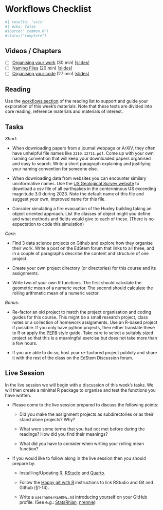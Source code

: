 # Workflows Checklist {#workflows-checklist .unnumbered}

```r
#| results: 'asis'
#| echo: false
#source("_common.R")
#status("complete")
```

## Videos / Chapters

- [ ] [Organising your work](https://imperial.cloud.panopto.eu/Panopto/Pages/Viewer.aspx?id=eb93df23-751e-4f79-8397-af72013634d0) (30 min) [[slides]](https://github.com/zakvarty/effective-data-science-slides-2022/raw/main/01-01-organising-your-work/01-01-organising-your-work.pdf)
- [ ] [Naming Files](https://imperial.cloud.panopto.eu/Panopto/Pages/Viewer.aspx?id=0f676fbc-3de6-490a-ac38-af7200ee1396) (20 min) [[slides]](https://github.com/zakvarty/effective-data-science-slides-2022/raw/main/01-02-naming-files/01-02-naming-files.pdf)
- [ ] [Organising your code](https://imperial.cloud.panopto.eu/Panopto/Pages/Viewer.aspx?id=572c25c0-4cac-4260-97fe-af7200ee1358) (27 min) [[slides]](https://github.com/zakvarty/effective-data-science-slides-2022/raw/main/01-03-organising-your-code/01-03-organising-your-code.pdf)
<!-- - [ ] Project Management (AY 2023/24 onward) -->

## Reading 

Use the [workflows section](#workflows-reading) of the reading list to support and guide your exploration of this week's materials. Note that these texts are divided into core reading, reference materials and materials of interest.  


## Tasks 

_Short:_

- When downloading papers from a journal webpage or ArXiV, they often have unhelpful file names like `2310.12711.pdf`. Come up with your own naming convention that will keep your downloaded papers organised and easy to search. Write a short paragraph explaining and justifying your naming convention for someone else.

- When downloading data from websites you can encounter similary uninformative names. Use the [US Geological Survey website](https://earthquake.usgs.gov/earthquakes/search/) to download a csv file of all earthqakes in the conterminous US exceeding magnitude 3.0 during 2023. Note the default name of this file and suggest your own, improved name for this file. 

- Consider simulating a fire evacuation of the Huxley building taking an object oriented approach. List the classes of object might you define and what methods and fields would give to each of these. (There is no expectation to code this simulation) 

_Core:_ 

-  Find 3  data science projects on Github and explore how they organise their work. Write a post on the EdStem forum that links to all three, and in a couple of paragraphs describe the content and structure of one project.

- Create your own project directory (or directories) for this course and its assignments.

- Write two of your own R functions. The first should calculate the geometric mean of a numeric vector. The second should calculate the rolling arithmetic mean of a numeric vector.


_Bonus:_

- Re-factor an old project to match the project organisation and coding guides for this course. This might be a small research project, class notes or a collection of homework assignments. Use an R-based project if possible. If you only have python projects, then either translate these to R or apply the [PEP8](https://peps.python.org/pep-0008/) style guide. Take care to select a suitably sized project so that this is a meaningful exercise but does not take more than a few hours. 

- If you are able to do so, host your re-factored project publicly and share it with the rest of the class on the EdStem Discussion forum. 


## Live Session 

In the live session we will begin with a discussion of this week's tasks. We will then create a minimal R package to organise and test the functions you have written. 


- Please come to the live session prepared to discuss the following points: 

  - Did you make the assignment projects as subdirectories or as their stand alone projects? Why? 

  - What were some terms that you had not met before during the readings? How did you find their meanings?

  - What did you have to consider when writing your rolling mean function?


- If you would like to follow along in the live session then you should prepare by:

  - Installling/Updating [R](https://cran.r-project.org/), [RStudio](https://posit.co/download/rstudio-desktop/) and [Quarto](https://quarto.org/).

  - Follow the [Happy git with R](https://happygitwithr.com/) instructions to link RStudio and Git and Github (§1-14).

  - Write a `username/README.md` introducing yourself on your GitHub profile. (See e.g.: [StatsRhian](https://github.com/StatsRhian/StatsRhian),  [nrennie](https://github.com/nrennie/nrennie))
